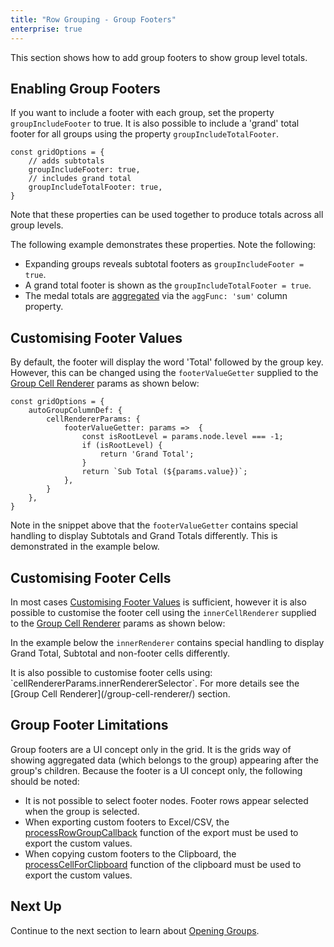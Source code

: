 ```yaml
---
title: "Row Grouping - Group Footers"
enterprise: true
---
```


This section shows how to add group footers to show group level totals.

## Enabling Group Footers

If you want to include a footer with each group, set the property `groupIncludeFooter` to true. It is also possible to 
include a 'grand' total footer for all groups using the property `groupIncludeTotalFooter`.

```
const gridOptions = {
    // adds subtotals
    groupIncludeFooter: true,
    // includes grand total
    groupIncludeTotalFooter: true,
}
```

Note that these properties can be used together to produce totals across all group levels.

The following example demonstrates these properties. Note the following:

- Expanding groups reveals subtotal footers as `groupIncludeFooter = true`.
- A grand total footer is shown as the `groupIncludeTotalFooter = true`.
- The medal totals are [aggregated](/aggregation/) via the `aggFunc: 'sum'` column property.

<GridExampleRunner title='Enabling Group Footers' name='enabling-group-footers' type='generated' options='{ "enterprise": true, "exampleHeight": 503, "modules": ["clientside", "rowgrouping"] }'></GridExampleRunner>

## Customising Footer Values

By default, the footer will display the word 'Total' followed by the group key. However, this can be changed using the
`footerValueGetter` supplied to the [Group Cell Renderer](/group-cell-renderer/) params as shown below: 
 
```
const gridOptions = {
    autoGroupColumnDef: { 
        cellRendererParams: {
            footerValueGetter: params =>  {
                const isRootLevel = params.node.level === -1;
                if (isRootLevel) {
                    return 'Grand Total';
                }
                return `Sub Total (${params.value})`;
            },
        }
    },
}
```

Note in the snippet above that the `footerValueGetter` contains special handling to display Subtotals and Grand Totals
differently. This is demonstrated in the example below.

<GridExampleRunner title='Customising Footer Values' name='customising-footer-values' type='generated' options='{ "enterprise": true, "exampleHeight": 503, "modules": ["clientside", "rowgrouping"] }'></GridExampleRunner>

## Customising Footer Cells

In most cases [Customising Footer Values](../grouping-footers/#customising-footer-values) is sufficient, however it is
also possible to customise the footer cell using the `innerCellRenderer` supplied to the 
[Group Cell Renderer](/group-cell-renderer/) params as shown below:

In the example below the `innerRenderer` contains special handling to display Grand Total, Subtotal and
non-footer cells differently.

<GridExampleRunner title='Customising Footer Cells' name='customising-footer-cells' type='mixed' options='{ "enterprise": true, "exampleHeight": 503, "modules": ["clientside", "rowgrouping"] }'></GridExampleRunner>

<note>
It is also possible to customise footer cells using: `cellRendererParams.innerRendererSelector`. For more details see the [Group Cell Renderer](/group-cell-renderer/) section.
</note>

## Group Footer Limitations

Group footers are a UI concept only in the grid. It is the grids way of showing aggregated data (which belongs to the group) appearing after the group's children. Because the footer is a UI concept only, the following should be noted:

- It is not possible to select footer nodes. Footer rows appear selected when the group is selected.
- When exporting custom footers to Excel/CSV, the [processRowGroupCallback](../excel-export-customising-content/) function of the export must be used to export the custom values.
- When copying custom footers to the Clipboard, the [processCellForClipboard](../clipboard/#processing-individual-cells) function of the clipboard must be used to export the custom values.

## Next Up

Continue to the next section to learn about [Opening Groups](../grouping-opening-groups/).
